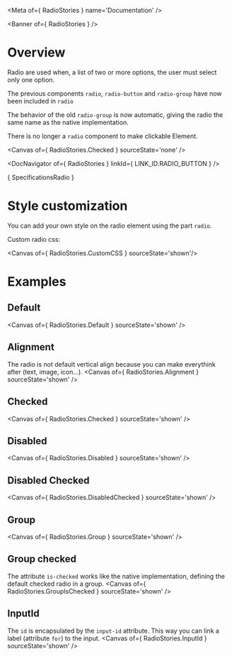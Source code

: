 
<Meta of={ RadioStories } name='Documentation' />

<Banner of={ RadioStories } />

# Overview

Radio are used when, a list of two or more options, the user must select only one option.

The previous components `radio`, `radio-button` and `radio-group` have now been included in `radio`

The behavior of the old `radio-group` is now automatic, giving the radio the same name as the native implementation.

There is no longer a `radio` component to make clickable Element.

<Canvas of={ RadioStories.Checked } sourceState='none' />

<DocNavigator of={ RadioStories } linkId={ LINK_ID.RADIO_BUTTON } />

<Markdown>{ SpecificationsRadio }</Markdown>

# Style customization

You can add your own style on the radio element using the part `radio`.

Custom radio css:

<Canvas of={ RadioStories.CustomCSS } sourceState='shown'/>

# Examples

## Default

<Canvas of={ RadioStories.Default } sourceState='shown' />

## Alignment
The radio is not default vertical align because you can make everythink after (text, image, icon...).
<Canvas of={ RadioStories.Alignment } sourceState='shown' />

## Checked
<Canvas of={ RadioStories.Checked } sourceState='shown' />

## Disabled
<Canvas of={ RadioStories.Disabled } sourceState='shown' />

## Disabled Checked
<Canvas of={ RadioStories.DisabledChecked } sourceState='shown' />

## Group
<Canvas of={ RadioStories.Group } sourceState='shown' />

## Group checked
The attribute `is-checked` works like the native implementation, defining the default checked radio in a group.
<Canvas of={ RadioStories.GroupIsChecked } sourceState='shown' />

## InputId
The `id` is encapsulated by the `input-id` attribute. This way you can link a label (attribute `for`) to the input.
<Canvas of={ RadioStories.InputId } sourceState='shown' />
